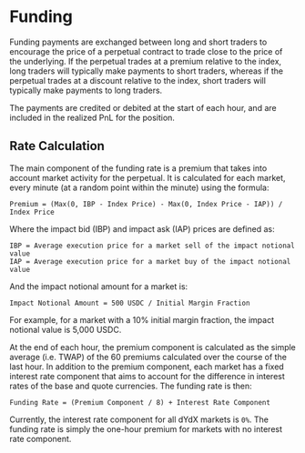 # Funding

Funding payments are exchanged between long and short traders to encourage the price of a perpetual contract to trade close to the price of the underlying. If the perpetual trades at a premium relative to the index, long traders will typically make payments to short traders, whereas if the perpetual trades at a discount relative to the index, short traders will typically make payments to long traders.

The payments are credited or debited at the start of each hour, and are included in the realized PnL for the position.

## Rate Calculation

The main component of the funding rate is a premium that takes into account market activity for the perpetual. It is calculated for each market, every minute (at a random point within the minute) using the formula:

```
Premium = (Max(0, IBP - Index Price) - Max(0, Index Price - IAP)) / Index Price
```

Where the impact bid (IBP) and impact ask (IAP) prices are defined as:

```
IBP = Average execution price for a market sell of the impact notional value
IAP = Average execution price for a market buy of the impact notional value
```

And the impact notional amount for a market is:

```
Impact Notional Amount = 500 USDC / Initial Margin Fraction
```

For example, for a market with a 10% initial margin fraction, the impact notional value is 5,000 USDC.

At the end of each hour, the premium component is calculated as the simple average (i.e. TWAP) of the 60 premiums calculated over the course of the last hour. In addition to the premium component, each market has a fixed interest rate component that aims to account for the difference in interest rates of the base and quote currencies. The funding rate is then:

```
Funding Rate = (Premium Component / 8) + Interest Rate Component
```

Currently, the interest rate component for all dYdX markets is `0%`. The funding rate is simply the one-hour premium for markets with no interest rate component.
